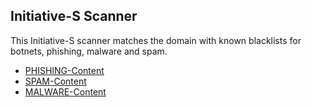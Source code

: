 == Initiative-S Scanner ==


This Initiative-S scanner matches the domain with known blacklists for botnets, phishing, malware and spam.

* [[Phishing-Content/EN|PHISHING-Content]]
* [[Spam-Content/EN|SPAM-Content]]
* [[Malware-Content/EN|MALWARE-Content]]
